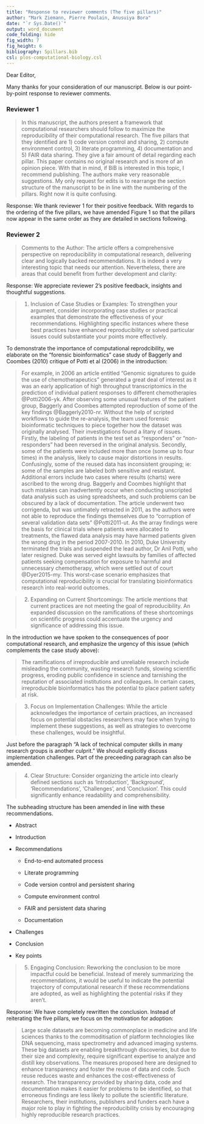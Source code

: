 ```yaml
---
title: "Response to reviewer comments (The five pillars)"
author: "Mark Ziemann, Pierre Poulain, Anusuiya Bora"
date: "`r Sys.Date()`"
output: word_document
code_folding: hide
fig_width: 7
fig_height: 6
bibliography: 5pillars.bib
csl: plos-computational-biology.csl
---
```


Dear Editor,

Many thanks for your consideration of our manuscript.
Below is our point-by-point response to reviewer comments.

### Reviewer 1

> In this manuscript, the authors present a framework that computational researchers should follow to
> maximize the reproducibility of their computational research. The five pillars that they identified
> are 1) code version control and sharing, 2) compute environment control,  3) literate programming,
> 4) documentation and 5) FAIR data sharing. They give a fair amount of detail regarding each pillar.
> This paper contains no original research and is more of an opinion piece. With that in mind, if BiB
> is interested in this topic, I recommend publishing. The authors make very reasonable suggestions.
> My only request for edits is to rearrange the section structure of the manuscript to be in line with
> the numbering of the pillars. Right now it is quite confusing.

Response: We thank reviewer 1 for their positive feedback.
With regards to the ordering of the five pillars, we have amended Figure 1 so that the pillars now
appear in the same order as they are detailed in sections following.

### Reviewer 2

> Comments to the Author: The article offers a comprehensive perspective on reproducibility in
> computational research, delivering clear and logically backed recommendations. It is indeed a very
> interesting topic that needs our attention. Nevertheless, there are areas that could benefit from
> further development and clarity:

Response: We appreciate reviewer 2's positive feedback, insights and thoughtful suggestions.

> 1. Inclusion of Case Studies or Examples: To strengthen your argument, consider incorporating case
> studies or practical examples that demonstrate the effectiveness of your recommendations.
> Highlighting specific instances where these best practices have enhanced reproducibility or solved
> particular issues could substantiate your points more effectively.

To demonstrate the importance of computational reprodcibility, we elaborate on the
"forensic bioinformatics" case study of Baggerly and Coombes (2010) critique of Potti et al (2006)
in the introduction:

> For example, in 2006 an article entitled "Genomic signatures to guide the use of chemotherapeutics"
> generated a great deal of interest as it was an early application of high throughput transcriptomics
> in the prediction of individual patient responses to different chemotherapies @Potti2006-yk.
> After observing some unusual features of the patient group, Baggerly and Coombes attempted
> reproduction of some of the key findings @Baggerly2010-nr.
> Without the help of scripted workflows to guide the re-analysis, the team used forensic bioinformatic
> techniques to piece together how the dataset was originally analysed.
> Their investigations found a litany of issues.
> Firstly, the labeling of patients in the test set as "responders" or "non-responders" had been reversed
> in the original analysis.
> Secondly, some of the patients were included more than once (some up to four times) in the analysis,
> likely to cause major distortions in results.
> Confusingly, some of the reused data has inconsistent grouping; ie: some of the samples are labeled
> both sensitive and resistant.
> Additional errors include two cases where results (charts) were ascribed to the wrong drug.
> Baggerly and Coombes highlight that such mistakes can inadvertently occur when conducting unscripted
> data analysis such as using spreadsheets, and such problems can be obscured by a lack of documentation.
> The article underwent two corrigenda, but was untimately retracted in 2011, as the authors were not
> able to reproduce the findings themselves due to "corruption of several validation data sets"
> @Potti2011-ut.
> As the array findings were the basis for clinical trials where patients were allocated to treatments,
> the flawed data analysis may have harmed patients given the wrong drug in the
> period 2007-2010.
> In 2010, Duke University terminated the trials and suspended the lead author, Dr Anil Potti, who
> later resigned.
> Duke was served eight lawsuits by families of affected patients seeking compensation for exposure to
> harmful and unnecessary chemotherapy, which were settled out of court @Dyer2015-my.
> This worst-case scenario emphasizes that computational reproducibility is crucial for
> translating bioinformatics research into real-world outcomes.

> 2. Expanding on Current Shortcomings: The article mentions that current practices are not meeting the
> goal of reproducibility. An expanded discussion on the ramifications of these shortcomings on
> scientific progress could accentuate the urgency and significance of addressing this issue.

In the introduction we have spoken to the consequences of poor computational research, and emphasize
the urgency of this issue (which complements the case study above):

> The ramifications of irreproducible and unreliable research include misleading the community,
> wasting research funds, slowing scientific progress, eroding public confidence in science and
> tarnishing the reputation of associated institutions and colleagues.
> In certain cases, irreproducible bioinformatics has the potential to place patient safety at risk.

> 3. Focus on Implementation Challenges: While the article acknowledges the importance of certain
> practices, an increased focus on potential obstacles researchers may face when trying to implement
> these suggestions, as well as strategies to overcome these challenges, would be insightful.

Just before the paragraph "A lack of technical computer skills in many research groups is another culprit."
We should explicitly discuss implementation challenges.
Part of the preceeding paragraph can also be amended.

> 4. Clear Structure: Consider organizing the article into clearly defined sections such as 'Introduction', 'Background', 'Recommendations', 'Challenges', and 'Conclusion'. This could significantly enhance readability and comprehensibility.

The subheading structure has been amended in line with these recommendations.

* Abstract

* Introduction

* Recommendations

  * End-to-end automated process

  * Literate programming

  * Code version control and persistent sharing

  * Compute environment control

  * FAIR and persistent data sharing

  * Documentation

* Challenges

* Conclusion

* Key points

> 5. Engaging Conclusion: Reworking the conclusion to be more impactful could be beneficial. Instead of
> merely summarizing the recommendations, it would be useful to indicate the potential trajectory of
> computational research if these recommendations are adopted, as well as highlighting the potential
> risks if they aren't.

Response: We have completely rewritten the conclusion.
Instead of reiterating the five pillars, we focus on the motivation for adoption:

>Large scale datasets are becoming commonplace in medicine and life sciences thanks to the commoditisation
>of platform technologies like DNA sequencing, mass spectrometry and advanced imaging systems.
>These big datasets are enabling breakthrough discoveries, but due to their size and complexity, require
>significant expertise to analyze and distill key observations.
>The measures proposed here are designed to enhance transparency and foster the reuse of data and code.
>Such reuse reduces waste and enhances the cost-effectiveness of research.
>The transparency provided by sharing data, code and documentation makes it easier for problems to be
>identified, so that erroneous findings are less likely to pollute the scientific literature.
>Researchers, their institutions, publishers and funders each have a major role to play in fighting the
>reproducibility crisis by encouraging highly reproducible research practices.
